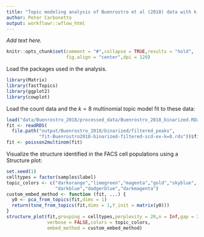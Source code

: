 ```yaml
---
title: "Topic modeling analysis of Buenrostro et al (2018) data with k = 8 topics"
author: Peter Carbonetto
output: workflowr::wflow_html
---
```


*Add text here.*

```r
knitr::opts_chunk$set(comment = "#",collapse = TRUE,results = "hold",
                      fig.align = "center",dpi = 120)
```

Load the packages used in the analysis.

```r
library(Matrix)
library(fastTopics)
library(ggplot2)
library(cowplot)
```

Load the count data and the $k = 8$ multinomial topic model fit to
these data:

```r
load("data/Buenrostro_2018/processed_data/Buenrostro_2018_binarized.RData")
fit <- readRDS(
  file.path("output/Buenrostro_2018/binarized/filtered_peaks",
            "fit-Buenrostro2018-binarized-filtered-scd-ex-k=8.rds"))$fit
fit <- poisson2multinom(fit)
```

Visualize the structure identified in the FACS cell populations using
a Structure plot:

```r
set.seed(1)
celltypes = factor(samples$label)
topic_colors <- c("darkorange","limegreen","magenta","gold","skyblue",
                  "darkblue","dodgerblue","darkmagenta")
custom_embed_method <- function (fit, ...) {
  y0 <- pca_from_topics(fit,dims = 1)
  return(tsne_from_topics(fit,dims = 1,Y_init = matrix(y0)))
}
structure_plot(fit,grouping = celltypes,perplexity = 20,n = Inf,gap = 20,
               verbose = FALSE,colors = topic_colors,
               embed_method = custom_embed_method)
```
